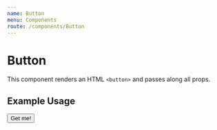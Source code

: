 ---
name: Button
menu: Components
route: /components/Button
---


# Button

This component renders an HTML `<button>` and passes along all props.

<PropsTable of={Button} />

## Example Usage

<Playground>
	<Button>Get me!</Button>
</Playground>
